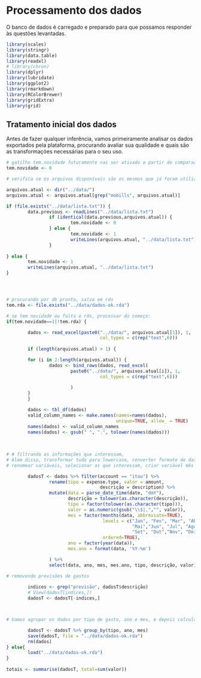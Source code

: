 # Processamento dos dados 

O banco de dados é carregado e preparado para que possamos responder às questões levantadas. 


```r

library(scales)
library(stringr)
library(data.table)
library(readxl)
# library(chron)
library(dplyr)
library(lubridate)
library(ggplot2)
library(rmarkdown)
library(RColorBrewer)
library(gridExtra)
library(grid)

```



## Tratamento inicial dos dados

Antes de fazer qualquer inferência, vamos primeiramente analisar os dados exportados pela plataforma, procurando avaliar sua qualidade e quais são as transformações necessárias para o seu uso.

<!-- tratar inicial.csv com sed+grep para filtrar 2015 e 2016 -->
<!-- Pega a 1a linha (1 a 5), para cabeçalho -->
<!-- $ sed -n "1,5p" inicial.csv > newData.csv -->

<!-- filtra 2015 e 2016 -->
<!-- $ grep -E "^(,2015|,2016)" inicial.csv >> newData.csv -->


```r
# gatilho tem.novidade futuramente vai ser ativado a partir de comparação com o servidor
tem.novidade <- 0

# verifica se os arquivos disponíveis são os mesmos que já foram utilizados anteriormente. Se não, dispara um novo processamento

arquivos.atual <- dir("../data/")
arquivos.atual <- arquivos.atual[grep("mobills", arquivos.atual)]

if (file.exists("../data/lista.txt")) {
        data.previous <- readLines("../data/lista.txt")
                if (identical(data.previous,arquivos.atual)) {
                        tem.novidade <- 0
                } else {
                        tem.novidade <- 1
                        writeLines(arquivos.atual, "../data/lista.txt")
                }
        
} else {
        tem.novidade <- 1
        writeLines(arquivos.atual, "../data/lista.txt")
}




# procurando por db pronto, salvo em rds
tem.rda <- file.exists("../data/dados-ok.rda")

# se tem novidade ou falta o rds, processar do começo:
if(tem.novidade==1|!tem.rda) {

        dados <- read_excel(paste0("../data/", arquivos.atual[1]), 1,
                                   col_types = c(rep("text",6)))
                        
        if (length(arquivos.atual) > 1) {

        for (i in 2:length(arquivos.atual)) {
                dados <- bind_rows(dados, read_excel(
                        paste0("../data/", arquivos.atual[i]), 1,
                                   col_types = c(rep("text",6)))
                                   
                        )
        }
        }        

        dados <- tbl_df(dados)
        valid_column_names <- make.names(names=names(dados), 
                                         unique=TRUE, allow_ = TRUE)
        names(dados) <- valid_column_names
        names(dados) <- gsub(" ", ".", tolower(names(dados)))
        
        
        
# # filtrando as informações que interessam,
# Além disso, transformar tudo para lowercase, converter formato de datas,
# renomear variáveis, selecionar as que interessam, criar variável mês

        dadosT <- dados %>% filter(account == "itau") %>%
                rename(tipo = expense.type, valor = amount,
                                   descrição = description) %>%
                mutate(data = parse_date_time(date, "dmY"),
                       descrição = tolower(as.character(descrição)),
                       tipo = factor(tolower(as.character(tipo))),
                       valor = as.numeric(gsub("\\$|,","", valor)),
                       mes = factor(months(data, abbreviate=TRUE),
                                    levels = c("Jan", "Fev", "Mar", "Abr",
                                               "Mai","Jun", "Jul", "Ago",
                                               "Set", "Out","Nov", "Dez"),
                                    ordered=TRUE),
                       ano = factor(year(data)),
                       mes.ano = format(data, '%Y-%m')

                ) %>%
                select(data, ano, mes, mes.ano, tipo, descrição, valor)

# removendo previsões de gastos
        
        indices <- grep("previsão", dadosT$descrição)
        # View(dadosT[indices,])
        dadosT <- dadosT[-indices,]



# Vamos agrupar os dados por tipo de gasto, ano e mes, e depois calcular o total de gastos em cada categoria

        dadosT <- dadosT %>% group_by(tipo, ano, mes)
        save(dadosT, file = "../data/dados-ok.rda")
        rm(dados)
} else{
        load("../data/dados-ok.rda")
}
        
totais <- summarise(dadosT, total=sum(valor))

```

